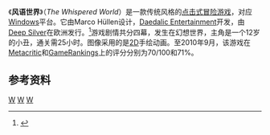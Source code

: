 {{noteTA|G1=Games}}
{{Infobox VG
|title = 风语世界
|image = 
|developer = Daedalic Entertainment
|publisher = [[Deep_Silver|Deep Silver]]
|designer = Marco Hüllen
|engine = Visionaire 
|composer = Hamburg’s Periscope Studios
|released = 德国、奥地利、瑞士：2009年8月28日 <br> 北欧、英、法、西、意：2010年3月<br>美国：2010年4月26日
|genre = [[冒险游戏|冒险游戏]]
|modes = [[单人游戏|单人游戏]]
|platforms = [[Microsoft_Windows|Microsoft Windows]]
}}

《'''风语世界'''》（''The Whispered World''）是一款传统风格的[[图形冒险游戏|点击式冒险游戏]]，对应[[Windows|Windows]]平台。它由Marco Hüllen设计，[[Daedalic_Entertainment|Daedalic Entertainment]]开发，由[[Deep_Silver|Deep Silver]]在欧洲发行。<ref>{{Cite web |url=http://www.computerandvideogames.com/article.php?id=211399 |title=Deep Silver to publish The Whispered World |first=Tom |last=Ivan |date=March 23, 2009 |accessdate=June 5, 2010 |publisher=[[ComputerAndVideoGames.com|ComputerAndVideoGames.com]]}}</ref>游戏剧情共分四幕，发生在幻想世界，主角是一个12岁的小丑，通关需25小时。图像采用的是[[二维计算机图形|2D]]手绘动画。至2010年9月，该游戏在[[Metacritic|Metacritic]]和[[GameRankings|GameRankings]]上的评分分别为70/100和71%。

==参考资料==
{{reflist}}

[[Category:點擊式冒險遊戲|W]]
[[Category:2009年电子游戏|W]]
[[Category:Windows游戏|W]]